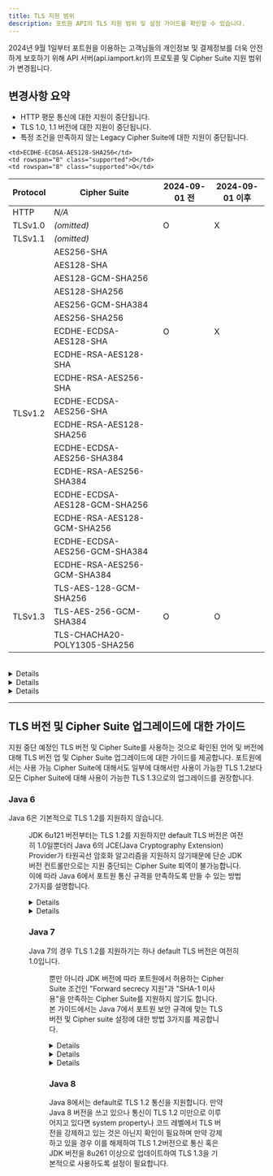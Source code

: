 ```yaml
---
title: TLS 지원 범위
description: 포트원 API의 TLS 지원 범위 및 설정 가이드를 확인할 수 있습니다.
---
```





2024년 9월 1일부터 포트원을 이용하는 고객님들의 개인정보 및 결제정보를 더욱 안전하게 보호하기 위해
API 서버(api.iamport.kr)의 프로토콜 및 Cipher Suite 지원 범위가 변경됩니다.

## 변경사항 요약

- HTTP 평문 통신에 대한 지원이 중단됩니다.
- TLS 1.0, 1.1 버전에 대한 지원이 중단됩니다.
- 특정 조건을 만족하지 않는 Legacy Cipher Suite에 대한 지원이 중단됩니다.

<table class="table-tls-support">
  <thead>
    <tr>
      <th>Protocol</th>
      <th>Cipher Suite</th>
      <th>2024-09-01 전</th>
      <th>2024-09-01 이후</th>
    </tr>
  </thead>
  <tr>
    <td>HTTP</td>
    <td><i>N/A</i></td>
    <td rowspan="3" class="supported">O</td>
    <td rowspan="3" class="unsupported">X</td>
  </tr>
  <tr>
    <td>TLSv1.0</td>
    <td><i>(omitted)</i></td>
  </tr>
  <tr>
    <td>TLSv1.1</td>
    <td><i>(omitted)</i></td>
  </tr>
  <tr>
    <td rowspan="18">TLSv1.2</td>
    <td>AES256-SHA</td>
    <td rowspan="10" class="supported">O</td>
    <td rowspan="10" class="unsupported">X</td>
  </tr>

  <tr><td>AES128-SHA</td></tr>
  <tr><td>AES128-GCM-SHA256</td></tr>
  <tr><td>AES128-SHA256</td></tr>
  <tr><td>AES256-GCM-SHA384</td></tr>
  <tr><td>AES256-SHA256</td></tr>
  <tr><td>ECDHE-ECDSA-AES128-SHA</td></tr>
  <tr><td>ECDHE-RSA-AES128-SHA</td></tr>
  <tr><td>ECDHE-RSA-AES256-SHA</td></tr>
  <tr><td>ECDHE-ECDSA-AES256-SHA</td></tr>
  <tr>
    <td style="display:none"></td>

    <td>ECDHE-ECDSA-AES128-SHA256</td>
    <td rowspan="8" class="supported">O</td>
    <td rowspan="8" class="supported">O</td>
  </tr>

  <tr><td>ECDHE-RSA-AES128-SHA256</td></tr>
  <tr><td>ECDHE-ECDSA-AES256-SHA384</td></tr>
  <tr><td>ECDHE-RSA-AES256-SHA384</td></tr>
  <tr><td>ECDHE-ECDSA-AES128-GCM-SHA256</td></tr>
  <tr><td>ECDHE-RSA-AES128-GCM-SHA256</td></tr>
  <tr><td>ECDHE-ECDSA-AES256-GCM-SHA384</td></tr>
  <tr><td>ECDHE-RSA-AES256-GCM-SHA384</td></tr>
  <tr>
    <td rowspan="3">TLSv1.3</td>
    <td>TLS-AES-128-GCM-SHA256</td>
    <td rowspan="3" class="supported">O</td>
    <td rowspan="3" class="supported">O</td>
  </tr>

  <tr><td>TLS-AES-256-GCM-SHA384</td></tr>
  <tr><td>TLS-CHACHA20-POLY1305-SHA256</td></tr>
</table>

<br />

<Details>
  <p slot="summary">
    <strong>HTTP 평문 통신 지원 중단</strong>
  </p>

  TLS를 이용하지 않는 HTTP 통신의 경우 데이터를 암호화하지 않고 평문 상태로 전송하기 때문에 보안에 취약합니다.
  암호화/복호화 등과 무관하게 중간자가 통신 중간에서 데이터를 가로챈다면 데이터의 내용을 볼 수 있고 악의적으로 이용할 수 있습니다.
  또한, HTTP 통신은 기본적으로 인증서를 이용한 인증 절차를 거치지 않기 때문에 다양한 방법으로 데이터를 갈취할 수 있습니다.
  따라서 DNS 캐시 포이즈닝(DNS 캐시에 악성 침입하여 잘못된 응답을 반환하여 사용자가 잘못된 웹사이트에 연결되도록 하는 행위)이나 하이재킹(다른 도메인의 네임서버나 IP로 리디렉션하는 행위),
  중간자 공격(Man in the middle attack, MITM, 두 서버 사이에서 데이터를 도청하는 행위)에 매우 취약하기 때문에 HTTP 평문 통신에 대한 지원을 중단합니다.
</Details>

<Details>
  <p slot="summary">
    <strong>TLS 1.0, 1.1 지원 중단</strong>
  </p>

  TLS 1.0과 1.1은 각각 1999년, 2006년에 공개된 보안 표준으로 POODLE(Padding Oracle On Downgraded Legacy Encryption)이나
  BEAST(Browser Exploit Against SSL/TLS)와 같은 여러 공격에 취약합니다.
  2021년 3월 국제 인터넷 표준화 기구인 IETF에서 발표한 RFC 8996에 따르면 TLS 1.0 및 1.1을 deprecate에 대해 명시되어 있고,
  AWS, Google, Apple, Microsoft 등 많은 국제 기업들이 자사 제품 및 API 이용 시 TLS 1.2 미만 버전에 대한 이용 제한을 두고 있습니다.
  TLS 1.0 및 1.1을 사용함에 따라 발생할 수 있는 문제 및 취약점은 다음과 같습니다.

  ### BEAST (Browser Exploit Against SSL/TLS) 공격

  TLS 1.1 미만 버전에서 발생할 수 있는 BEAST 공격은 중간자 공격으로 시작됩니다.
  TLS 1.0(그리고 더 낮은 수준의 프로토콜)은 CBC(Cipher Block Chaining) 방식으로 데이터들을 암호화하고, 암호화 강도를 높이기 위해 IV(Initial Vector)를 사용합니다.
  하지만 IV는 이전 블록의 암호화 결과로 중간자 공격을 통해 데이터가 노출되는 경우 유추가 가능합니다.
  블록 암호화의 경우 암호화된 데이터의 길이가 고정되어 있고, 공격자가 알아야 할 정보(ex. 인증 세션 값)를 제외한 정보는 얼마든지 유추할 수 있기 때문에
  (ex. host, encoding이나 charset 관련 헤더) 공격자가 계산해야 할 경우의 수가 매우 줄어듭니다.
  이러한 문제점은 TLS 1.1에서 IV를 유추할 수 없도록 수정하면서 해결되었습니다.

  ### 취약한 암호화 알고리즘 사용

  TLS 1.0 및 1.1은 handshake protocol에서 사용하는 finished message를 구성하거나 pseudorandom function(PRF)에서 해시를 만들 때 등
  암호화 해시 함수가 필요한 경우 MD5와 SHA-1에 의존하고 있습니다.
  문제는 두 해시 함수 모두 해시 충돌(다른 입력값으로 같은 해시를 생성)에 취약할뿐더러
  컴퓨팅 자원의 발전으로 인해 같은 해시를 생성하는 입력값 계산에 드는 시간이 점점 줄어들고 있다는 것입니다.
  이러한 문제는 TLS 1.2에서 해시 함수를 MD5와 SHA-1으로 고정하는 것이 아닌
  Cipher Suite에 명시되어있는 MAC(Message authentication code) 알고리즘을 사용하도록 하면서 해결되었습니다.
  뿐만 아니라 TLS 1.2부터는 데이터 블록 암호화 운용 시 GCM(Galois/Counter Mode)같은 AEAD(Authenticated encryption)을 허용하는 등 더 높은 수준의 보안을 지원합니다.

  ### POODLE (The Padding Oracle On Downgraded Legacy Encryption) 공격

  POODLE 공격 역시 BEAST와 같이 중간자 공격으로 시작됩니다.
  공격자가 의도적으로 클라이언트와 서버 사이의 연결을 반복적으로 drop시키거나 잘못된 메시지를 전송하는 경우
  서버는 클라이언트와의 통신 프로토콜이 맞지 않는 것으로 간주하여 더 낮은 버전의 프로토콜로 fallback 시킵니다.
  SSL 3.0까지 버전이 내려간 이후에는 SSL 3.0의 블록 암호 패딩 검증에서의 허점을 이용합니다.
  SSL 3.0에서는 패딩 값에 대한 검증을 하지 않고 패딩 길이에 대해서만 검증합니다.
  공격자는 데이터 조작 시 서버의 응답을 통해 패딩(길이) 검증에 실패하였는지 MAC 검증에 실패하였는지 구분이 가능하기에
  패딩 값은 임의로 유지한 채 길이만을 조절해가면서 반복적으로 요청을 보내는 방식으로
  암호화 블록에서 패딩을 제외한 실제 데이터의 길이 밎 값을 도출해낼 수 있습니다.
  TLS 1.2 이하의 프로토콜을 사용하는 웹서버에서는 낮은 버전의 프로토콜로 fallback되지 않도록 허용 프로토콜을 제한하여 해결할 수 있지만
  TLS 1.3부터는 근본적인 원인인 중간자 공격을 막음으로써 POODLE 공격을 방어합니다.
</Details>

<Details>
  <p slot="summary">
    <strong>특정 조건을 만족하지 않는 Legacy Cipher Suite에 대한 지원 중단</strong>
  </p>

  Cipher Suite란 TLS 통신시 사용되는 암호 알고리즘의 집합을 의미합니다.
  포트원에서는 기존에 지원하던 Cipher Suite 중 일부 집합에 대한 지원을 중단하며 이는 다음과 같은 기준을 충족하지 않는 집합에 해당합니다.

  - Forward Secrecy(순방향 비밀성) 지원
  - SHA-1 해시 함수 미사용

  각 기준에 대한 설명은 다음과 같습니다.

  ### Forward Secrecy(순방향 비밀성) 지원

  TLS 통신 중 잠재적으로 발생할 수 있는 위험 요소 중 하나는 키교환 알고리즘에 의해 생성된 세션키가 유출되었을 때
  해당 세션키의 수명이 일시적이지 않다면 과거 세션에서 주고받았던 데이터들까지 해독될 수 있다는 것입니다.
  Forward Secrecy를 지원한다는 것은 이와 같은 문제점을 보완하기 위해 매 세션마다 새로운 키를 생성함으로써
  세션키가 유출되더라도 해당 세션을 제외한 다른 세션에는 영향을 미치지 않는 다는 것을 의미합니다.

  ### SHA-1 해시 함수 미사용

  SHA-1에 대한 문제점은 위 _취약한 알고리즘 사용_ 관련 내용에서 설명한 바 있습니다.
  미국 국립표준기술연구소(National Institute of Standards and Technology, NIST)에서는
  2011년 SHA-1을 deprecate시킴과 동시에 2030년까지는 모두 대체되어야 한다고 발표하였으며
  이에 따라 Google, Microsoft 등의 기업들에서 자신들의 제품에 대해 SHA-1 사용 및 지원을 중단한다 선언하였습니다.
</Details>

---

## TLS 버전 및 Cipher Suite 업그레이드에 대한 가이드

지원 중단 예정인 TLS 버전 및 Cipher Suite를 사용하는 것으로 확인된 언어 및 버전에 대해
TLS 버전 업 및 Cipher Suite 업그레이드에 대한 가이드를 제공합니다.
포트원에서는 사용 가능 Cipher Suite에 대해서도 일부에 대해서만 사용이 가능한 TLS 1.2보다
모든 Cipher Suite에 대해 사용이 가능한 TLS 1.3으로의 업그레이드를 권장합니다.

### Java 6

Java 6은 기본적으로 TLS 1.2를 지원하지 않습니다.

<Figure src={javaTLSSupportTable} caption="출처: https://www.ateam-oracle.com/post/transport-level-security-tls-and-java" />

JDK 6u121 버전부터는 TLS 1.2를 지원하지만 default TLS 버전은 여전히 1.0일뿐더러
Java 6의 JCE(Java Cryptography Extension) Provider가 타원곡선 암호화 알고리즘을 지원하지 않기때문에
단순 JDK 버전 컨트롤만으로는 지원 중단되는 Cipher Suite 퇴역이 불가능합니다.
이에 따라 Java 6에서 포트원 통신 규격을 만족하도록 만들 수 있는 방법 2가지를 설명합니다.

<Details>
  <p slot="summary">
    <strong>Java 8 이상으로 버전 업그레이드</strong>
  </p>

  가장 바람직한 방법은 공식 지원기간이 이미 종료된 Java 6에서 상위 버전으로 업그레이드하는 것입니다.
  2023년 9월에 출시된 Java 21(LTS)로 업그레이드하는 것이 가장 바람직한 방법이지만 Java 6에서 한번에 높은 버전으로 점프하는 것은 체크해야할 side effect가 매우 많습니다.
  반대로 바로 윗 버전인 Java 7의 경우 TLS 1.2를 지원하긴 하나 default TLS 버전은 1.0이기에 system property 혹은 코드 수정이 동반되어야 합니다.
  또한 Java 7 역시 Java 6과 같이 지원이 중단되었기에 Java 7로의 업그레이드는 권장하지 않습니다.
  제일 side effect가 적으면서 합리적인 방법은 Java 8(LTS)로 업그레이드하는 것으로,
  Java 8의 경우 default TLS 버전이 1.2이며 JDK 8u261 이상부터는 TLS 1.3 통신을 지원하기 때문에 조건에 충족합니다.
</Details>

<Details>
  <p slot="summary">
    <strong>외부 라이브러리를 이용한 구현체 강제 주입</strong>
  </p>

  TLS 1.2 통신 및 ECC(타원곡선 암호화) 알고리즘을 사용하는 Cipher Suite 지원에 필요한
  JCE(Java Cryptography Extension) 및 JSSE(Java Secure Socket Extension) 구현체를 외부 라이브러리의 것으로 이용하는 방법입니다.
  본 가이드에서는 `Bouncy Castle`이라는 오픈소스 라이브러리를 이용한 예시를 설명합니다.

  1. [https://www.bouncycastle.org/latest\_releases.html](https://www.bouncycastle.org/latest_releases.html)에 접속하여

     - `bcprov-jdk15to18-{LATEST}`
     - `bctls-jdk15to18-{LATEST}.jar`
     - `bcutil-jdk15to18-{LATEST}.jar`

     파일을 다운로드 받습니다.

  2. 세 jar 파일을 `${JAVA_HOME}/jre/lib/ext` directory로 복사합니다.

  3. `${JAVA_HOME}/jre/lib/security` directory 내 `java.security` 파일을 아래와 같이 수정합니다.

     <Java6JavaSecurityEdit />

     _추가되는 line을 제외한 나머지 기존 security provider들은 예시와 다를 수 있습니다._

  4. [https://www.oracle.com/java/technologies/jce-6-download.html](https://www.oracle.com/java/technologies/jce-6-download.html)에서
     `jce_policy-6.zip` 파일을 다운로드 받습니다.

  5. 압축을 푼 후

     - `US_export_policy.jar`
     - `local_policy.jar`

     두 파일을 `${JAVA_HOME}/jre/lib/security` directory 내에 덮어씌웁니다.
</Details>

### Java 7

Java 7의 경우 TLS 1.2를 지원하기는 하나 default TLS 버전은 여전히 1.0입니다.

<Figure src={javaTLSSupportTable} caption="출처: https://www.ateam-oracle.com/post/transport-level-security-tls-and-java" />

뿐만 아니라 JDK 버전에 따라 포트원에서 허용하는 Cipher Suite 조건인 "Forward secrecy 지원"과 "SHA-1 미사용"을 만족하는
Cipher Suite를 지원하지 않기도 합니다.
본 가이드에서는 Java 7에서 포트원 보안 규격에 맞는 TLS 버전 및 Cipher suite 설정에 대한 방법 3가지를 제공합니다.

<Details>
  <p slot="summary">
    <strong>Java 8 이상으로 버전 업그레이드</strong>
  </p>

  가장 바람직한 방법은 공식 지원기간이 이미 종료된 Java 7에서 상위 버전으로 업그레이드하는 것입니다.
  2023년 9월에 출시된 Java 21(LTS)로 업그레이드하는 것이 가장 바람직한 방법이지만 Java 7에서 한번에 높은 버전으로 점프하는 것은 체크해야할 side effect가 매우 많습니다.
  제일 side effect가 적으면서 합리적인 방법은 Java 8(LTS)로 업그레이드하는 것으로,
  Java 8의 경우 default TLS 버전이 1.2이며 JDK 8u261 이상부터는 TLS 1.3 통신을 지원하기 때문에 조건에 충족합니다.
</Details>

<Details>
  <p slot="summary">
    <strong>JDK 버전 업그레이드 및 1.2 사용 설정</strong>
  </p>

  Java 7 최초 release 버전에서는 포트원에서 허용하는 Cipher suite를 지원하고 있지 않습니다.
  해당 Cipher suite는 JDK 7u191 버전부터 지원하기 시작하였으며 JDK 7u321 버전부터 default Cipher Suite에 대한 우선순위를
  해당 기준(FS 지원, SHA-1 미사용)에 따라 적용하므로 별도의 설정 없이 Cipher Suite 조건 충족을 만족하기 위해서는
  JDK 버전을 7u321 이상으로 업그레이드 해야합니다.

  <br />

  Cipher Suite에 대한 설정이 완료되었다면 사용 TLS 버전을 1.0에서 1.2로 설정하는 작업이
  필요합니다. TLS 버전을 설정하는 방법은 1. System property를 설정하는 방법 2. Socket
  client의 TLS 버전을 지정하여 설정하는 방법 2가지가 존재합니다.

  #### 1. System property

  설정 `jdk.tls.client.protocols` system property를 이용해 default TLS 버전을 1.2로
  강제하는 방법입니다. `https.protocols` system property 또한 TLS 버전 컨트롤에 이용될
  수 있으나, 해당 property의 경우 HTTPS 통신 시 `HttpsURLConnection` class나 `URL.openstream`
  function을 이용하는 경우에만 적용되기 때문에 `jdk.tls.client.protocols` property를
  설정하시는 방법을 권장드립니다.

  Java 애플리케이션 구동 시 아래와 같은 system property 설정을 추가합니다.

  ```shell
  java -Djdk.tls.client.protocols="TLSv1.2" ...
  ```

  주의할 점은 해당 방법은 SSL socket client에서 이용 가능한 TLS 버전을 1.2만 허용 가능하게 하는 방법으로,
  만약 코드상으로 통신 시 TLS 버전을 1.2 이외의 버전으로 설정하고 있을 경우 에러가 발생할 수 있습니다.

  #### 2. Socket client의 TLS 버전 지정

  코드상으로 socket client가 이용 가능한/통신할 TLS 버전을 직접 지정해줄 수 있습니다. 지정은 3가지 방법으로 가능합니다.

  1. `SSLSocket`/`SSLEngine`/`SSLServerSocket` API를 이용

  ```java
  sslSocket.setEnabledProtocols(new String[] {"TLSv1.2"});
  ```

  2. `SSLContext` 생성자를 이용

  ```java
  SSLContext ctx = SSLContext.getInstance("TLSv1.2");
  ```

  3. `SSLParameters` API를 이용

  ```java
  sslParameters.setProtocols(new String[] {"TLSv1.2"});
  ```
</Details>

<Details>
  <p slot="summary">
    <strong>외부 라이브러리를 이용한 구현체 강제 주입</strong>
  </p>

  Java 6 가이드에서 소개한 것과 같이 외부 라이브러리를 이용한 구현체를 강제주입하여 TLS 버전 및 Cipher Suite를 설정할 수도 있습니다.
  방법은 Java 6 가이드의 \_3. 외부 라이브러리를 이용한 구현체 강제 주입\_과 동일합니다.
</Details>

### Java 8

Java 8에서는 default로 TLS 1.2 통신을 지원합니다. 만약 Java 8 버전을 쓰고 있으나 통신이 TLS 1.2 미만으로 이루어지고 있다면
system property나 코드 레벨에서 TLS 버전을 강제하고 있는 것은 아닌지 확인이 필요하며
만약 강제하고 있을 경우 이를 해제하여 TLS 1.2버전으로 통신 혹은 JDK 버전을 8u261 이상으로 업데이트하여 TLS 1.3을 기본적으로 사용하도록 설정이 필요합니다.
